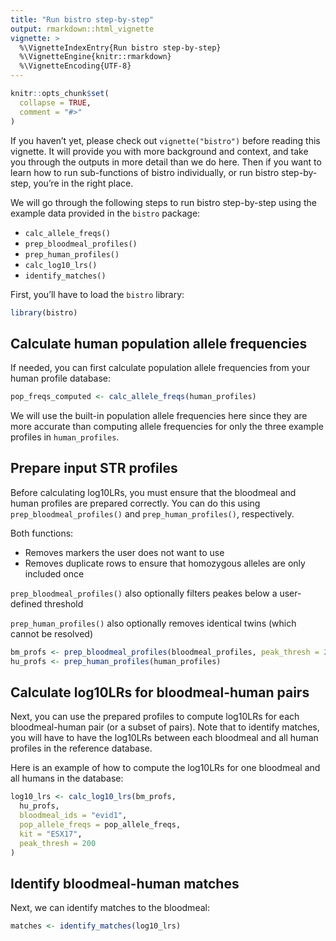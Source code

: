 ```yaml
---
title: "Run bistro step-by-step"
output: rmarkdown::html_vignette
vignette: >
  %\VignetteIndexEntry{Run bistro step-by-step}
  %\VignetteEngine{knitr::rmarkdown}
  %\VignetteEncoding{UTF-8}
---
```


```r
knitr::opts_chunk$set(
  collapse = TRUE,
  comment = "#>"
)
```

If you haven't yet, please check out `vignette("bistro")` before reading this vignette. It will provide you with more background and context, and take you through the outputs in more detail than we do here. Then if you want to learn how to run sub-functions of bistro individually, or run bistro step-by-step, you're in the right place.

We will go through the following steps to run bistro step-by-step using the example data provided in the `bistro` package:

- `calc_allele_freqs()`
- `prep_bloodmeal_profiles()`
- `prep_human_profiles()`
- `calc_log10_lrs()`
- `identify_matches()`

First, you'll have to load the `bistro` library:

```r
library(bistro)
```

## Calculate human population allele frequencies

If needed, you can first calculate population allele frequencies from your human profile database:

```r
pop_freqs_computed <- calc_allele_freqs(human_profiles)
```

We will use the built-in population allele frequencies here since they are more accurate than computing allele frequencies for only the three example profiles in `human_profiles`. 

## Prepare input STR profiles

Before calculating log10LRs, you must ensure that the bloodmeal and human profiles are prepared correctly. You can do this using `prep_bloodmeal_profiles()` and `prep_human_profiles()`, respectively.

Both functions:

- Removes markers the user does not want to use
- Removes duplicate rows to ensure that homozygous alleles are only included once

`prep_bloodmeal_profiles()` also optionally filters peakes below a user-defined threshold 

`prep_human_profiles()` also optionally removes identical twins (which cannot be resolved)

```r
bm_profs <- prep_bloodmeal_profiles(bloodmeal_profiles, peak_thresh = 200)
hu_profs <- prep_human_profiles(human_profiles)
```


## Calculate log10LRs for bloodmeal-human pairs

Next, you can use the prepared profiles to compute log10LRs for each bloodmeal-human pair (or a subset of pairs). Note that to identify matches, you will have to have the log10LRs between each bloodmeal and all human profiles in the reference database. 

Here is an example of how to compute the log10LRs for one bloodmeal and all humans in the database:

```r
log10_lrs <- calc_log10_lrs(bm_profs,
  hu_profs,
  bloodmeal_ids = "evid1",
  pop_allele_freqs = pop_allele_freqs,
  kit = "ESX17",
  peak_thresh = 200
)
```

## Identify bloodmeal-human matches

Next, we can identify matches to the bloodmeal:

```r
matches <- identify_matches(log10_lrs)
```

